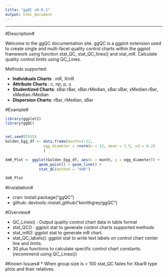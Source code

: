 ```yaml
---
title: "ggQC v0.0.1"
output: html_document
---
```


---

#Description#

Welcome to the ggQC documentation site. ggQC is a ggplot extension used to create single and multi-facet quality control charts within the ggplot framework using function stat_QC, stat_QC_lines() and stat_mR. Calculate quality control limits using QC_Lines.

Methods supported:

  * **Individuals Charts** : mR, XmR
  * **Attribute Charts ** : c, np, p, u
  * **Studentized Charts**: xBar.rBar, xBar.rMedian, xBar.sBar, xMedian.rBar, xMedian.rMedian
  * **Dispersion Charts**: rBar, rMedian, sBar


#Example#

```r
library(ggplot2)
library(ggQC)


set.seed(5555)
Golden_Egg_df <- data.frame(month=1:12,
                 egg_diameter = rnorm(n = 12, mean = 1.5, sd = 0.2)
                 )

XmR_Plot <- ggplot(Golden_Egg_df, aes(x = month, y = egg_diameter)) +
               geom_point() + geom_line() + 
               stat_QC(method = "XmR")

XmR_Plot
```

#Installation#

  * cran: install.package("ggQC")
  * github: devtools::install_github("kenithgrey/ggQC")

#Overview#

 * QC_Lines() : Output quality control chart data in table format
 * stat_QC()  : ggplot stat to generate control charts supported methods
 * stat_mR(): ggplot stat to generate mR chart.
 * stat_QC_labels(): ggplot stat to write text labels on control chart center line and limits. 
 * 30 plus functions to calculate specific control chart constants. (recommend using QC_Lines()) 


#Known Issues#
 * When group size is > 100 stat_QC failes for XbarR type plots and their relatives. 
